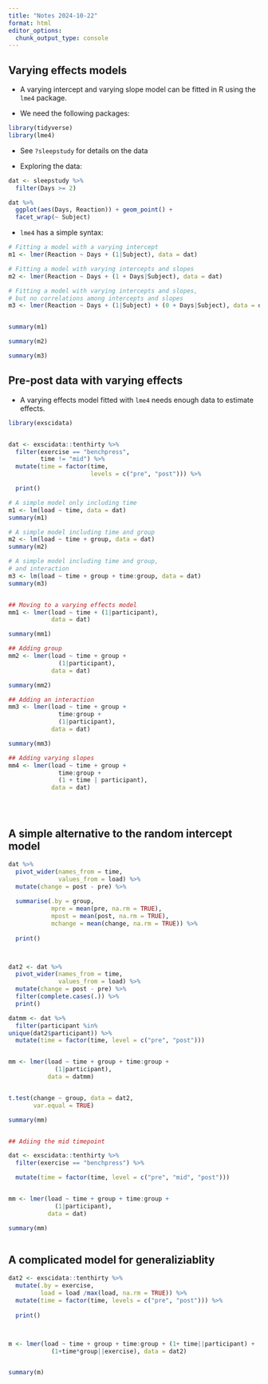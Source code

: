 ```yaml
---
title: "Notes 2024-10-22"
format: html
editor_options: 
  chunk_output_type: console
---
```


## Varying effects models

- A varying intercept and varying slope model can be fitted in R using the `lme4` package.

- We need the following packages:

```r
library(tidyverse)
library(lme4)
```

- See `?sleepstudy` for details on the data

- Exploring the data:

```r

dat <- sleepstudy %>%
  filter(Days >= 2)

dat %>%
  ggplot(aes(Days, Reaction)) + geom_point() +
  facet_wrap(~ Subject)


```

- `lme4` has a simple syntax:


```r
# Fitting a model with a varying intercept
m1 <- lmer(Reaction ~ Days + (1|Subject), data = dat)

# Fitting a model with varying intercepts and slopes
m2 <- lmer(Reaction ~ Days + (1 + Days|Subject), data = dat)

# Fitting a model with varying intercepts and slopes, 
# but no correlations among intercepts and slopes
m3 <- lmer(Reaction ~ Days + (1|Subject) + (0 + Days|Subject), data = dat)


summary(m1)

summary(m2)

summary(m3)

```



## Pre-post data with varying effects

- A varying effects model fitted with `lme4` needs enough data to estimate effects. 


```r


library(exscidata)


dat <- exscidata::tenthirty %>%
  filter(exercise == "benchpress", 
         time != "mid") %>%
  mutate(time = factor(time, 
                       levels = c("pre", "post"))) %>%

  print()

# A simple model only including time
m1 <- lm(load ~ time, data = dat)
summary(m1)

# A simple model including time and group
m2 <- lm(load ~ time + group, data = dat)
summary(m2)

# A simple model including time and group, 
# and interaction
m3 <- lm(load ~ time + group + time:group, data = dat)
summary(m3)


## Moving to a varying effects model
mm1 <- lmer(load ~ time + (1|participant),
            data = dat)

summary(mm1)

## Adding group
mm2 <- lmer(load ~ time + group +
              (1|participant), 
            data = dat)

summary(mm2)

## Adding an interaction 
mm3 <- lmer(load ~ time + group + 
              time:group +
              (1|participant), 
            data = dat)

summary(mm3)

## Adding varying slopes
mm4 <- lmer(load ~ time + group + 
              time:group +
              (1 + time | participant), 
            data = dat)





```



## A simple alternative to the random intercept model


```r

dat %>%
  pivot_wider(names_from = time, 
              values_from = load) %>%
  mutate(change = post - pre) %>%
  
  summarise(.by = group, 
            mpre = mean(pre, na.rm = TRUE), 
            mpost = mean(post, na.rm = TRUE), 
            mchange = mean(change, na.rm = TRUE)) %>%
  
  print()



dat2 <- dat %>%
  pivot_wider(names_from = time, 
              values_from = load) %>%
  mutate(change = post - pre) %>%
  filter(complete.cases(.)) %>%
  print()

datmm <- dat %>%
  filter(participant %in% 
unique(dat2$participant)) %>%
  mutate(time = factor(time, level = c("pre", "post")))


mm <- lmer(load ~ time + group + time:group + 
             (1|participant), 
           data = datmm)


t.test(change ~ group, data = dat2, 
       var.equal = TRUE)

summary(mm)


## Adiing the mid timepoint

dat <- exscidata::tenthirty %>%
  filter(exercise == "benchpress") %>%

  mutate(time = factor(time, level = c("pre", "mid", "post")))


mm <- lmer(load ~ time + group + time:group + 
             (1|participant), 
           data = dat)

summary(mm)



```


## A complicated model for generaliziablity

```r

dat2 <- exscidata::tenthirty %>%
  mutate(.by = exercise, 
         load = load /max(load, na.rm = TRUE)) %>%
  mutate(time = factor(time, levels = c("pre", "post"))) %>%
  
  print()



m <- lmer(load ~ time + group + time:group + (1+ time||participant) + 
            (1+time*group||exercise), data = dat2)


summary(m)



```













